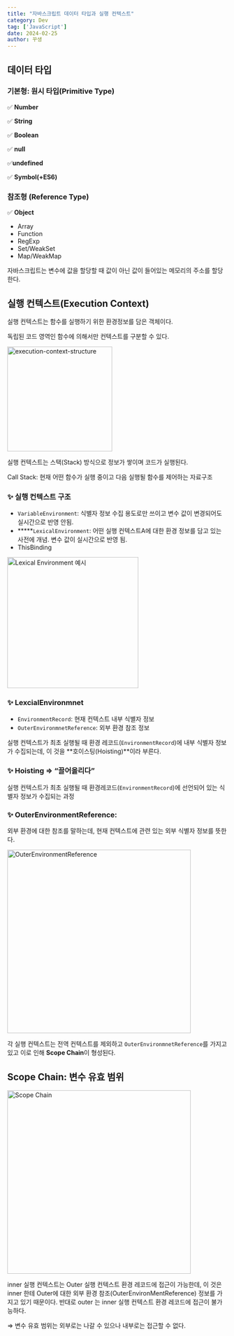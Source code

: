 ```yaml
---
title: "자바스크립트 데이터 타입과 실행 컨텍스트"
category: Dev
tag: ['JavaScript']
date: 2024-02-25
author: 꾸생
---
```


## 데이터 타입

### 기본형: 원시 타입(Primitive Type)

✅ **Number**

✅ **String**

✅ **Boolean**

✅ **null**

✅**undefined**

✅ **Symbol(+ES6)**

### 참조형 (Reference Type)

✅ **Object**

- Array
- Function
- RegExp
- Set/WeakSet
- Map/WeakMap

자바스크립트는 변수에 값을 할당할 때 값이 아닌 값이 들어있는 메모리의 주소를 할당한다.

## 실행 컨텍스트(Execution Context)

실행 컨텍스트는 함수를 실행하기 위한 환경정보를 담은 객체이다.

독립된 코드 영역인 함수에 의해서만 컨텍스트를 구분할 수 있다.

<p>
<img src="/archive/dev/js-type-execution-context/execution-context-structure.webp" alt="execution-context-structure" width="240"/>
</p>
실행 컨텍스트는 스택(Stack) 방식으로 정보가 쌓이며 코드가 실행된다.

Call Stack: 현재 어떤 함수가 실행 중이고 다음 실행될 함수를 제어하는 자료구조

### ✨ 실행 컨텍스트 구조

- `VariableEnvironment`: 식별자 정보 수집 용도로만 쓰이고 변수 값이 변경되어도 실시간으로 반영 안됨.
- *****`LexicalEnvironment`: 어떤 실행 컨텍스트A에 대한 환경 정보를 담고 있는 사전에 개념. 변수 값이 실시간으로 반영 됨.
- ThisBinding

<p>
<img src="/archive/dev/js-type-execution-context/variable-environment.webp" alt="Lexical Environment 예시" width="300"/>
</p>

### ✨ LexcialEnvironmnet

- `EnvironmentRecord`: 현재 컨텍스트 내부 식별자 정보
- `OuterEnvironmnetReference`: 외부 환경 참조 정보

실행 컨텍스트가 최초 실행될 때 환경 레코드(`EnvironmentRecord`)에 내부 식별자 정보가 수집되는데, 이 것을 **호이스팅(Hoisting)**이라 부른다.

### ✨ Hoisting ⇒ “끌어올리다”

실행 컨텍스트가 최초 실행될 때 환경레코드(`EnvironmentRecord`)에 선언되어 있는 식별자 정보가 수집되는 과정

### ✨ OuterEnvironmentReference:

외부 환경에 대한 참조를 말하는데, 현재 컨텍스트에 관련 있는 외부 식별자 정보를 뜻한다.

<p>
<img src="/archive/dev/js-type-execution-context/outer-environment-reference.webp" alt="OuterEnvironmentReference" width="420"/>
</p>

각 실행 컨텍스트는 전역 컨텍스트를 제외하고 `OuterEnvironmnetReference`를 가지고 있고 이로 인해 **Scope Chain**이 형성된다.

## Scope Chain: 변수 유효 범위

<p>
<img src="/archive/dev/js-type-execution-context/scope-chain.webp" alt="Scope Chain" width="420"/>
</p>

inner 실행 컨텍스트는 Outer 실행 컨텍스트 환경 레코드에 접근이 가능한데, 이 것은 inner 한테 Outer에 대한 외부 환경 참조(OuterEnvironMentReference) 정보를 가지고 있기 때문이다. 반대로 outer 는 inner 실행 컨텍스트 환경 레코드에 접근이 불가능하다.

⇒ 변수 유효 범위는 외부로는 나갈 수 있으나 내부로는 접근할 수 없다.